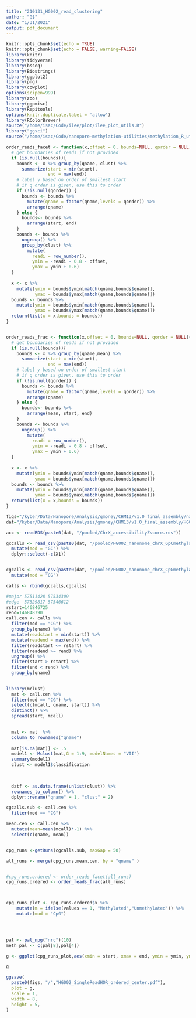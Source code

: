 ```yaml
---
title: "210131_HG002_read_clustering"
author: "G$"
date: "1/31/2021"
output: pdf_document
---
```


```r
knitr::opts_chunk$set(echo = TRUE)
knitr::opts_chunk$set(echo = FALSE, warning=FALSE)
library(knitr)
library(tidyverse)
library(bsseq)
library(Biostrings)
library(ggplot2)
library(png)
library(cowplot)
options(scipen=999)
library(zoo)
library(ggpmisc)
library(Repitools)
options(knitr.duplicate.label = 'allow')
library(RColorBrewer)
source("/home/isac/Code/ilee/plot/ilee_plot_utils.R")
library("ggsci")
source("/home/isac/Code/nanopore-methylation-utilities/methylation_R_utils.R")
```

```r
order_reads_facet <- function(x,offset = 0, bounds=NULL, qorder = NULL){
  # get boundaries of reads if not provided
  if (is.null(bounds)){
    bounds <- x %>% group_by(qname, clust) %>%
      summarize(start = min(start),
                end = max(end))
    # label y based on order of smallest start
    # if q order is given, use this to order
    if (!is.null(qorder)) {
      bounds <- bounds %>%
        mutate(qname = factor(qname,levels = qorder)) %>%
        arrange(qname) 
    } else {
      bounds<- bounds %>% 
        arrange(start, end) 
    }
    bounds <- bounds %>%
      ungroup() %>%
      group_by(clust) %>%
        mutate(
          readi = row_number(),
          ymin = -readi - 0.8 - offset, 
          ymax = ymin + 0.6)
  }
  
  x <- x %>%
    mutate(ymin = bounds$ymin[match(qname,bounds$qname)],
           ymax = bounds$ymax[match(qname,bounds$qname)])
  bounds <- bounds %>%
    mutate(ymin = bounds$ymin[match(qname,bounds$qname)],
           ymax = bounds$ymax[match(qname,bounds$qname)])
  return(list(x = x,bounds = bounds))
}


order_reads_frac <- function(x,offset = 0, bounds=NULL, qorder = NULL){
  # get boundaries of reads if not provided
  if (is.null(bounds)){
    bounds <- x %>% group_by(qname,mean) %>%
      summarize(start = min(start),
                end = max(end))
    # label y based on order of smallest start
    # if q order is given, use this to order
    if (!is.null(qorder)) {
      bounds <- bounds %>%
        mutate(qname = factor(qname,levels = qorder)) %>%
        arrange(qname) 
    } else {
      bounds<- bounds %>% 
        arrange(mean, start, end) 
    }
    bounds <- bounds %>%
      ungroup() %>%
        mutate(
          readi = row_number(),
          ymin = -readi - 0.8 - offset, 
          ymax = ymin + 0.6)
  }
  
  x <- x %>%
    mutate(ymin = bounds$ymin[match(qname,bounds$qname)],
           ymax = bounds$ymax[match(qname,bounds$qname)])
  bounds <- bounds %>%
    mutate(ymin = bounds$ymin[match(qname,bounds$qname)],
           ymax = bounds$ymax[match(qname,bounds$qname)])
  return(list(x = x,bounds = bounds))
}
```


```r
figs="/kyber/Data/Nanopore/Analysis/gmoney/CHM13/v1.0_final_assembly/nanonome/figures"
dat="/kyber/Data/Nanopore/Analysis/gmoney/CHM13/v1.0_final_assembly/HG002/nanonome/methylation_calls"

acc <- readRDS(paste0(dat, "/pooled/ChrX_accessibilityZscore.rds"))
```



```r
gccalls <- read_csv(paste0(dat, "/pooled/HG002_nanonome_chrX_GpCmethylation_ByCall.csv")) %>%
  mutate(mod = "GC") %>%
  dplyr::select(-c(X1))


cgcalls <- read_csv(paste0(dat, "/pooled/HG002_nanonome_chrX_CpGmethylation_ByCall.csv")) %>%
  mutate(mod = "CG")

calls <- rbind(gccalls,cgcalls)

#major 57511428 57534309
#edge  57529817 57546612
rstart=146846725
rend=146848790
call.cen <- calls %>%
  filter(mod == "CG") %>%
  group_by(qname) %>%
  mutate(readstart = min(start)) %>%
  mutate(readend = max(end)) %>%
  filter(readstart <= rstart) %>%
  filter(readend >= rend) %>%
  ungroup() %>%
  filter(start > rstart) %>%
  filter(end < rend) %>%
  group_by(qname)
  

```

```r
library(mclust)
  mat <- call.cen %>%
  filter(mod == "CG") %>%
  select(c(mcall, qname, start)) %>%
  distinct() %>%
  spread(start, mcall)
  

  mat <- mat  %>%
  column_to_rownames("qname")
  
  mat[is.na(mat)] <- .5
  model1 <- Mclust(mat,G = 1:9, modelNames = "VII")
  summary(model1)
  clust <- model1$classification
  

  
  datf <- as.data.frame(unlist(clust)) %>%
  rownames_to_column() %>%
  dplyr::rename("qname" = 1, "clust" = 2)


```

```r

cgcalls.sub <- call.cen %>%
  filter(mod == "CG") 

mean.cen <- call.cen %>%
  mutate(mean=mean(mcall)*-1) %>%
  select(c(qname, mean))


cpg_runs <-getRuns(cgcalls.sub, maxGap = 50)

all_runs <- merge(cpg_runs,mean.cen, by = "qname" )


#cpg_runs.ordered <- order_reads_facet(all_runs)
cpg_runs.ordered <- order_reads_frac(all_runs)



cpg_runs_plot <- cpg_runs.ordered$x %>%
    mutate(m = ifelse(values == 1, "Methylated","Unmethylated")) %>%
    mutate(mod = "CpG")

  


pal <- pal_npg("nrc")(10)
meth_pal <- c(pal[8],pal[4]) 

g <- ggplot(cpg_runs_plot,aes(xmin = start, xmax = end, ymin = ymin, ymax = ymax))+ geom_rect(data = cpg_runs.ordered$bounds, fill = "grey80")+ geom_rect(aes(fill=m)) +scale_fill_manual(name = "State", values = meth_pal)+theme_classic()+theme(legend.position = "bottom")+ theme(axis.text.y = element_blank(), axis.ticks.y = element_blank(), panel.spacing = unit(2, "lines"))#+facet_wrap(~clust, ncol=1)

g

ggsave(
  paste0(figs, "/","HG002_SingleReadHOR_ordered_center.pdf"),
  plot = g,
  scale = 1,
  width = 8,
  height = 5,
)
```

